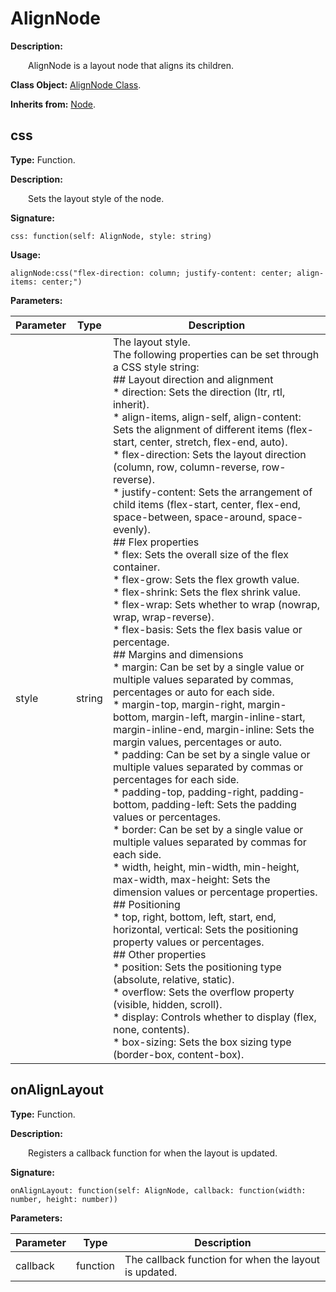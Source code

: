 
# AlignNode

**Description:**

&emsp;&emsp;AlignNode is a layout node that aligns its children.

**Class Object:** [AlignNode Class](/docs/api/Class%20Object/AlignNode).

**Inherits from:** [Node](/docs/api/Class/Node).

## css

**Type:** Function.

**Description:**

&emsp;&emsp;Sets the layout style of the node.

**Signature:**
```tl
css: function(self: AlignNode, style: string)
```

**Usage:**
```tl
alignNode:css("flex-direction: column; justify-content: center; align-items: center;")
```

**Parameters:**

| Parameter | Type | Description |
| --- | --- | --- |
| style | string | The layout style.<br/>The following properties can be set through a CSS style string:<br/>## Layout direction and alignment<br/>* direction: Sets the direction (ltr, rtl, inherit).<br/>* align-items, align-self, align-content: Sets the alignment of different items (flex-start, center, stretch, flex-end, auto).<br/>* flex-direction: Sets the layout direction (column, row, column-reverse, row-reverse).<br/>* justify-content: Sets the arrangement of child items (flex-start, center, flex-end, space-between, space-around, space-evenly).<br/>## Flex properties<br/>* flex: Sets the overall size of the flex container.<br/>* flex-grow: Sets the flex growth value.<br/>* flex-shrink: Sets the flex shrink value.<br/>* flex-wrap: Sets whether to wrap (nowrap, wrap, wrap-reverse).<br/>* flex-basis: Sets the flex basis value or percentage.<br/>## Margins and dimensions<br/>* margin: Can be set by a single value or multiple values separated by commas, percentages or auto for each side.<br/>* margin-top, margin-right, margin-bottom, margin-left, margin-inline-start, margin-inline-end, margin-inline: Sets the margin values, percentages or auto.<br/>* padding: Can be set by a single value or multiple values separated by commas or percentages for each side.<br/>* padding-top, padding-right, padding-bottom, padding-left: Sets the padding values or percentages.<br/>* border: Can be set by a single value or multiple values separated by commas for each side.<br/>* width, height, min-width, min-height, max-width, max-height: Sets the dimension values or percentage properties.<br/>## Positioning<br/>* top, right, bottom, left, start, end, horizontal, vertical: Sets the positioning property values or percentages.<br/>## Other properties<br/>* position: Sets the positioning type (absolute, relative, static).<br/>* overflow: Sets the overflow property (visible, hidden, scroll).<br/>* display: Controls whether to display (flex, none, contents).<br/>* box-sizing: Sets the box sizing type (border-box, content-box). |

## onAlignLayout

**Type:** Function.

**Description:**

&emsp;&emsp;Registers a callback function for when the layout is updated.

**Signature:**
```tl
onAlignLayout: function(self: AlignNode, callback: function(width: number, height: number))
```

**Parameters:**

| Parameter | Type | Description |
| --- | --- | --- |
| callback | function | The callback function for when the layout is updated. |